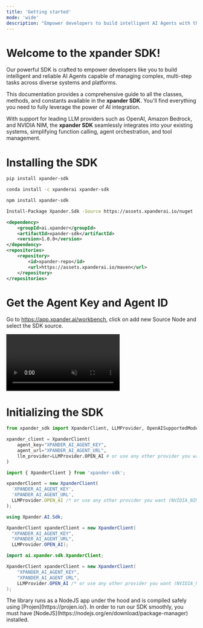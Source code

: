```yaml
---
title: 'Getting started'
mode: 'wide'  
description: "Empower developers to build intelligent AI Agents with the xpander SDK."
---
```


# Welcome to the **xpander SDK**!

Our powerful SDK is crafted to empower developers like you to build intelligent and reliable AI Agents capable of managing complex, multi-step tasks across diverse systems and platforms.

This documentation provides a comprehensive guide to all the classes, methods, and constants available in the **xpander SDK**. You'll find everything you need to fully leverage the power of AI integration.

With support for leading LLM providers such as OpenAI, Amazon Bedrock, and NVIDIA NIM, the **xpander SDK** seamlessly integrates into your existing systems, simplifying function calling, agent orchestration, and tool management.

# Installing the SDK

<CodeGroup>

```bash PIP
pip install xpander-sdk
```

```bash Conda
conda install -c xpanderai xpander-sdk
```

```bash NPM
npm install xpander-sdk
```

```bash NuGet
Install-Package Xpander.Sdk -Source https://assets.xpanderai.io/nuget
```

```xml Maven
<dependency>
    <groupId>ai.xpander</groupId>
    <artifactId>xpander-sdk</artifactId>
    <version>1.0.0</version>
</dependency>
<repositories>
    <repository>
        <id>xpander-repo</id>
        <url>https://assets.xpanderai.io/maven</url>
    </repository>
</repositories>

```

</CodeGroup>


# Get the Agent Key and Agent ID

Go to https://app.xpander.ai/workbench, click on add new Source Node and select the SDK source.

<Frame>
  <video
  autoPlay
  muted
  loop
  playsInline
  className="w-full"
  src="https://assets.xpanderai.io/docs/static/videos/sdk-source-node.mov"
></video>

</Frame>

# Initializing the SDK

<CodeGroup>

```python Python
from xpander_sdk import XpanderClient, LLMProvider, OpenAISupportedModels

xpander_client = XpanderClient(
    agent_key="XPANDER_AI_AGENT_KEY",
    agent_url="XPANDER_AI_AGENT_URL",
    llm_provider=LLMProvider.OPEN_AI # or use any other provider you want (NVIDIA_NIM, AMAZON_BEDROCK)
)
```

```javascript NodeJS
import { XpanderClient } from 'xpander-sdk';

xpanderClient = new XpanderClient(
  'XPANDER_AI_AGENT_KEY',
  'XPANDER_AI_AGENT_URL',
  LLMProvider.OPEN_AI /* or use any other provider you want (NVIDIA_NIM, AMAZON_BEDROCK)*/
);
```

```csharp .NET
using Xpander.AI.Sdk;

XpanderClient xpanderClient = new XpanderClient(
  "XPANDER_AI_AGENT_KEY",
  "XPANDER_AI_AGENT_URL",
  LLMProvider.OPEN_AI);
```

```java Java
import ai.xpander.sdk.XpanderClient;

XpanderClient xpanderClient = new XpanderClient(
    "XPANDER_AI_AGENT_KEY",
    "XPANDER_AI_AGENT_URL",
    LLMProvider.OPEN_AI /* or use any other provider you want (NVIDIA_NIM, AMAZON_BEDROCK)*/
);
```

</CodeGroup>


<Info>
  The library runs as a NodeJS app under the hood and is compiled safely using
  [Projen](https://projen.io/). In order to run our SDK smoothly, you must have
  [NodeJS](https://nodejs.org/en/download/package-manager) installed.
</Info>